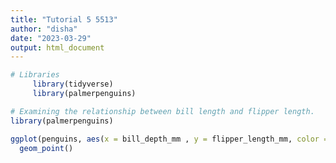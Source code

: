```yaml
---
title: "Tutorial 5 5513"
author: "disha"
date: "2023-03-29"
output: html_document
---
```


```r
# Libraries
     library(tidyverse)
     library(palmerpenguins)
```

```r
# Examining the relationship between bill length and flipper length.
library(palmerpenguins)

ggplot(penguins, aes(x = bill_depth_mm , y = flipper_length_mm, color = species)) +
  geom_point()
```

